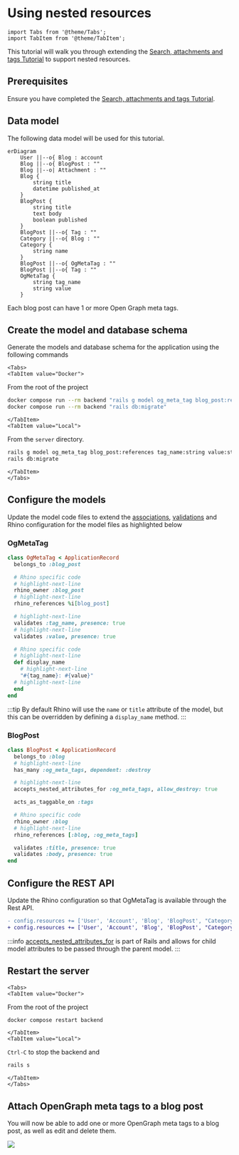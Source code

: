 # Using nested resources

```mdx-code-block
import Tabs from '@theme/Tabs';
import TabItem from '@theme/TabItem';
```

This tutorial will walk you through extending the [Search, attachments and tags Tutorial](./advanced) to support nested resources.

## Prerequisites

Ensure you have completed the [Search, attachments and tags Tutorial](./advanced).

## Data model

The following data model will be used for this tutorial.

```mermaid
erDiagram
    User ||--o{ Blog : account
    Blog ||--o{ BlogPost : ""
    Blog ||--o| Attachment : ""
    Blog {
        string title
        datetime published_at
    }
    BlogPost {
        string title
        text body
        boolean published
    }
    BlogPost ||--o{ Tag : ""
    Category ||--o{ Blog : ""
    Category {
        string name
    }
    BlogPost ||--o{ OgMetaTag : ""
    BlogPost ||--o{ Tag : ""
    OgMetaTag {
        string tag_name
        string value
    }
```

Each blog post can have 1 or more Open Graph meta tags.

## Create the model and database schema

Generate the models and database schema for the application using the following commands

```mdx-code-block
<Tabs>
<TabItem value="Docker">
```

From the root of the project

```bash
docker compose run --rm backend "rails g model og_meta_tag blog_post:references tag_name:string value:string"
docker compose run --rm backend "rails db:migrate"
```

```mdx-code-block
</TabItem>
<TabItem value="Local">
```

From the `server` directory.

```bash
rails g model og_meta_tag blog_post:references tag_name:string value:string
rails db:migrate
```

```mdx-code-block
</TabItem>
</Tabs>
```

## Configure the models

Update the model code files to extend the [associations](https://guides.rubyonrails.org/association_basics.html), [validations](https://guides.rubyonrails.org/active_record_validations.html) and Rhino configuration for the model files as highlighted below

### OgMetaTag

```ruby title="app/models/og_meta_tag.rb"
class OgMetaTag < ApplicationRecord
  belongs_to :blog_post

  # Rhino specific code
  # highlight-next-line
  rhino_owner :blog_post
  # highlight-next-line
  rhino_references %i[blog_post]

  # highlight-next-line
  validates :tag_name, presence: true
  # highlight-next-line
  validates :value, presence: true

  # Rhino specific code
  # highlight-next-line
  def display_name
    # highlight-next-line
    "#{tag_name}: #{value}"
  # highlight-next-line
  end
end
```

:::tip
By default Rhino will use the `name` or `title` attribute of the model, but this can be overridden by defining a `display_name` method.
:::

### BlogPost

```ruby title="app/models/blog_post.rb"
class BlogPost < ApplicationRecord
  belongs_to :blog
  # highlight-next-line
  has_many :og_meta_tags, dependent: :destroy

  # highlight-next-line
  accepts_nested_attributes_for :og_meta_tags, allow_destroy: true

  acts_as_taggable_on :tags

  # Rhino specific code
  rhino_owner :blog
  # highlight-next-line
  rhino_references [:blog, :og_meta_tags]

  validates :title, presence: true
  validates :body, presence: true
end
```

## Configure the REST API

Update the Rhino configuration so that OgMetaTag is available through the Rest API.

```diff title="config/initializers/rhino.rb"
- config.resources += ['User', 'Account', 'Blog', 'BlogPost', "Category"]
+ config.resources += ['User', 'Account', 'Blog', 'BlogPost', "Category", "OgMetaTag"]
```

:::info
[accepts_nested_attributes_for](https://api.rubyonrails.org/classes/ActiveRecord/NestedAttributes/ClassMethods.html#method-i-accepts_nested_attributes_for) is part of Rails and allows for child model attributes to be passed through the parent model.
:::

## Restart the server

```mdx-code-block
<Tabs>
<TabItem value="Docker">
```

From the root of the project

```bash
docker compose restart backend
```

```mdx-code-block
</TabItem>
<TabItem value="Local">
```

`Ctrl-C` to stop the backend and

```bash
rails s
```

```mdx-code-block
</TabItem>
</Tabs>
```

## Attach OpenGraph meta tags to a blog post

You will now be able to add one or more OpenGraph meta tags to a blog post, as well as edit and delete them.

![](/img/tutorial_nested_og_meta_tags.png)
